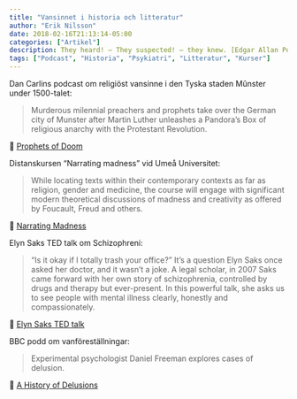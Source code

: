 ```yaml
---
title: "Vansinnet i historia och litteratur"
author: "Erik Nilsson"
date: 2018-02-16T21:13:14-05:00
categories: ["Artikel"]
description: They heard! – They suspected! – they knew. [Edgar Allan Poe, Tell-Tale Heart]
tags: ["Podcast", "Historia", "Psykiatri", "Litteratur", "Kurser"]
---
```


Dan Carlins podcast om religiöst vansinne i den Tyska staden Mûnster under 1500-talet:

>Murderous milennial preachers and prophets take over the German city of Munster after Martin Luther unleashes a Pandora's Box of religious anarchy with the Protestant Revolution. 

&#x1F517; [Prophets of Doom](https://www.dancarlin.com/product/hardcore-history-48-prophets-of-doom/)

Distanskursen "Narrating madness" vid Umeå Universitet:

>While locating texts within their contemporary contexts as far as religion, gender and medicine, the course will engage with significant modern theoretical discussions of madness and creativity as offered by Foucault, Freud and others.

&#x1F517; [Narrating Madness](https://www.umu.se/utbildning/kurser/profilkurs-narrating-madness-in-literature-and-culture/)

Elyn Saks TED talk om Schizophreni:

>"Is it okay if I totally trash your office?" It's a question Elyn Saks once asked her doctor, and it wasn't a joke. A legal scholar, in 2007 Saks came forward with her own story of schizophrenia, controlled by drugs and therapy but ever-present. In this powerful talk, she asks us to see people with mental illness clearly, honestly and compassionately.

&#x1F517; [Elyn Saks TED talk](https://www.ted.com/talks/elyn_saks_seeing_mental_illness)

BBC podd om vanföreställningar:

> Experimental psychologist Daniel Freeman explores cases of delusion.

&#x1F517; [A History of Delusions](https://www.bbc.co.uk/programmes/p06tbbhz)
